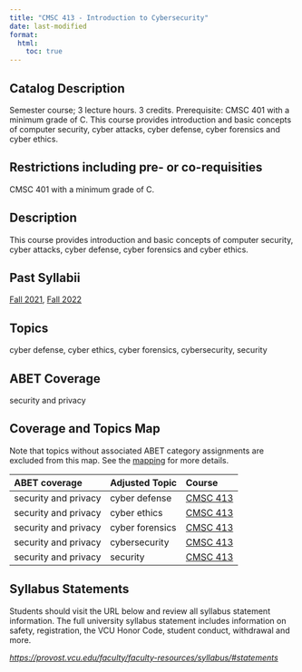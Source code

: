 ```yaml
---
title: "CMSC 413 - Introduction to Cybersecurity"
date: last-modified
format:
  html:
    toc: true
---
```


## Catalog Description

Semester course; 3 lecture hours. 3 credits. Prerequisite: CMSC 401 with a minimum grade of C. This course provides introduction and basic concepts of computer security, cyber attacks, cyber defense, cyber forensics and cyber ethics.


## Restrictions including pre- or co-requisities
 
CMSC 401 with a minimum grade of C.

## Description

This course provides introduction and basic concepts of computer security, cyber attacks, cyber defense, cyber forensics and cyber ethics.

## Past Syllabii

<a href='./202210/CMSC_413_Syllabus_Fall_2021.pdf'>Fall 2021</a>, <a href='./202310/CMSC_413_syllabus_Fall_2022.pdf'>Fall 2022</a>

## Topics

cyber defense, cyber ethics, cyber forensics, cybersecurity, security

## ABET Coverage

security and privacy

## Coverage and Topics Map

Note that topics without associated ABET category assignments are excluded from this map.  See the [mapping](https://docs.google.com/spreadsheets/d/1qrN3L7eRLsM-aVMHYaLQN-FMYtrTJf0_h6dLKlUdPkk/edit#gid=338318647) for more details.

ABET coverage         Adjusted Topic    Course
--------------------  ----------------  ----------------------------------
security and privacy  cyber defense     <a href='CMSC413.qmd'>CMSC 413</a>
security and privacy  cyber ethics      <a href='CMSC413.qmd'>CMSC 413</a>
security and privacy  cyber forensics   <a href='CMSC413.qmd'>CMSC 413</a>
security and privacy  cybersecurity     <a href='CMSC413.qmd'>CMSC 413</a>
security and privacy  security          <a href='CMSC413.qmd'>CMSC 413</a>


## Syllabus Statements

Students should visit the URL below and review all syllabus statement information. The full university syllabus statement includes information on safety, registration, the VCU Honor Code, student conduct, withdrawal and more.

*<https://provost.vcu.edu/faculty/faculty-resources/syllabus/#statements>*


